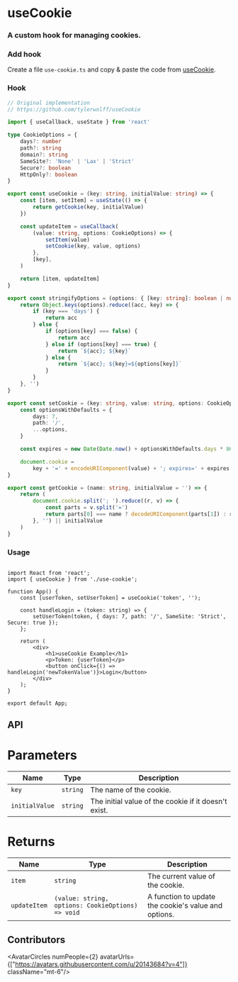 
# useCookie

<h3 className="mt-4 text-xl font-normal text-gray-400">A custom hook for managing cookies.</h3>

### Add hook

Create a file `use-cookie.ts` and copy & paste the code from [useCookie](/hooks/use-cookie#hook).


### Hook

```ts copy
// Original implementation
// https://github.com/tylerwolff/useCookie

import { useCallback, useState } from 'react'

type CookieOptions = {
    days?: number
    path?: string
    domain?: string
    SameSite?: 'None' | 'Lax' | 'Strict'
    Secure?: boolean
    HttpOnly?: boolean
}

export const useCookie = (key: string, initialValue: string) => {
    const [item, setItem] = useState(() => {
        return getCookie(key, initialValue)
    })

    const updateItem = useCallback(
        (value: string, options: CookieOptions) => {
            setItem(value)
            setCookie(key, value, options)
        },
        [key],
    )

    return [item, updateItem]
}

export const stringifyOptions = (options: { [key: string]: boolean | number | string | undefined }) => {
    return Object.keys(options).reduce((acc, key) => {
        if (key === 'days') {
            return acc
        } else {
            if (options[key] === false) {
                return acc
            } else if (options[key] === true) {
                return `${acc}; ${key}`
            } else {
                return `${acc}; ${key}=${options[key]}`
            }
        }
    }, '')
}

export const setCookie = (key: string, value: string, options: CookieOptions) => {
    const optionsWithDefaults = {
        days: 7,
        path: '/',
        ...options,
    }

    const expires = new Date(Date.now() + optionsWithDefaults.days * 864e5).toUTCString()

    document.cookie =
        key + '=' + encodeURIComponent(value) + '; expires=' + expires + stringifyOptions(optionsWithDefaults)
}

export const getCookie = (name: string, initialValue = '') => {
    return (
        document.cookie.split('; ').reduce((r, v) => {
            const parts = v.split('=')
            return parts[0] === name ? decodeURIComponent(parts[1]) : r
        }, '') || initialValue
    )
}

```

### Usage

```tsx {3,6} copy

import React from 'react';
import { useCookie } from './use-cookie';

function App() {
    const [userToken, setUserToken] = useCookie('token', '');

    const handleLogin = (token: string) => {
        setUserToken(token, { days: 7, path: '/', SameSite: 'Strict', Secure: true });
    };

    return (
        <div>
            <h1>useCookie Example</h1>
            <p>Token: {userToken}</p>
            <button onClick={() => handleLogin('newTokenValue')}>Login</button>
        </div>
    );
}

export default App;

```


## API

 <h1 className='text-xl font-medium mt-6'>Parameters</h1>

| Name     | Type     | Description                                             |
|---------------|----------|---------------------------------------------------------|
| `key`         | `string` | The name of the cookie.                                 |
| `initialValue`| `string` | The initial value of the cookie if it doesn't exist.    |

 <h1 className='text-xl font-medium mt-6'>Returns</h1>

| Name         | Type                                             | Description                                                        |
|--------------|--------------------------------------------------|--------------------------------------------------------------------|
| `item`       | `string`                                         | The current value of the cookie.                                   |
| `updateItem` | `(value: string, options: CookieOptions) => void`| A function to update the cookie's value and options.               |

## Contributors

<AvatarCircles numPeople={2} avatarUrls={["https://avatars.githubusercontent.com/u/20143684?v=4"]}  className="mt-6"/>